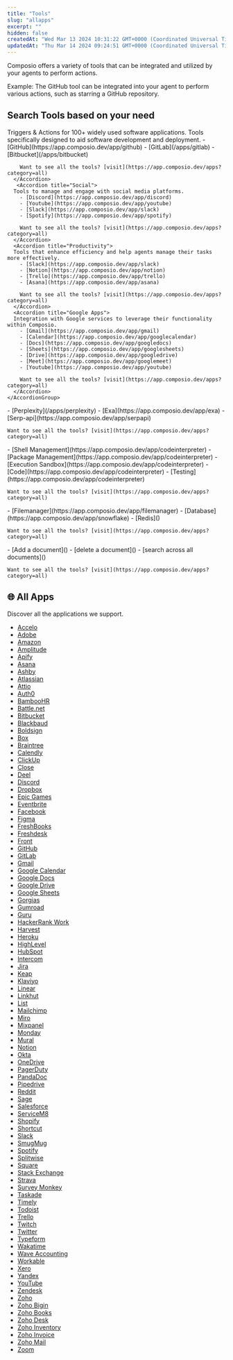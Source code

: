 ```yaml
---
title: "Tools"
slug: "allapps"
excerpt: ""
hidden: false
createdAt: "Wed Mar 13 2024 10:31:22 GMT+0000 (Coordinated Universal Time)"
updatedAt: "Thu Mar 14 2024 09:24:51 GMT+0000 (Coordinated Universal Time)"
---
```

Composio offers a variety of tools that can be integrated and utilized by your agents to perform actions.

Example: 
The GitHub tool can be integrated into your agent to perform various actions, such as starring a GitHub repository.

## Search Tools based on your need
<CardGroup>
<Card title="Software Tools" icon="inbox" href="./category/softwaretools">
</Card>

<Card title="Search Tools" icon="magnifying-glass" href="./category/searchtools">
</Card>

<Card title="Code Interpreter" icon="code" href="./category/codeinterpreter">
</Card>

<Card title="System Tools" icon="computer" href="./category/systemtools">
</Card>

</CardGroup>

<Tabs>
  <Tab title="Software Tools">
    Triggers & Actions for 100+ widely used software applications.
    <AccordionGroup title="Category of application"> 
      <Accordion title="Devtools">
      Tools specifically designed to aid software development and deployment.
        - [GitHub](https://app.composio.dev/app/github) 
        - [GitLab](/apps/gitlab)
        - [Bitbucket](/apps/bitbucket)
        
        Want to see all the tools? [visit](https://app.composio.dev/apps?category=all)
      </Accordion>
       <Accordion title="Social">
      Tools to manage and engage with social media platforms.
        - [Discord](https://app.composio.dev/app/discord)
        - [Youtube](https://app.composio.dev/app/youtube)
        - [Slack](https://app.composio.dev/app/slack)
        - [Spotify](https://app.composio.dev/app/spotify)

        Want to see all the tools? [visit](https://app.composio.dev/apps?category=all)
      </Accordion>
      <Accordion title="Productivity">
      Tools that enhance efficiency and help agents manage their tasks more effectively.
        - [Slack](https://app.composio.dev/app/slack)
        - [Notion](https://app.composio.dev/app/notion)
        - [Trello](https://app.composio.dev/app/trello)
        - [Asana](https://app.composio.dev/app/asana)

        Want to see all the tools? [visit](https://app.composio.dev/apps?category=all)
      </Accordion>
      <Accordion title="Google Apps">
      Integration with Google services to leverage their functionality within Composio.
        - [Gmail](https://app.composio.dev/app/gmail)
        - [Calendar](https://app.composio.dev/app/googlecalendar)
        - [Docs](https://app.composio.dev/app/googledocs)
        - [Sheets](https://app.composio.dev/app/googlesheets)
        - [Drive](https://app.composio.dev/app/googledrive)
        - [Meet](https://app.composio.dev/app/googlemeet)
        - [Youtube](https://app.composio.dev/app/youtube)

        Want to see all the tools? [visit](https://app.composio.dev/apps?category=all)
      </Accordion>
    </AccordionGroup>
  </Tab>
  <Tab title="Search Tools">
    - [Perplexity](/apps/perplexity)
    - [Exa](https://app.composio.dev/app/exa)
    - [Serp-api](https://app.composio.dev/app/serpapi)  

    Want to see all the tools? [visit](https://app.composio.dev/apps?category=all)
  </Tab>

  <Tab title="Code Interpreter">
    - [Shell Management](https://app.composio.dev/app/codeinterpreter)
    - [Package Management](https://app.composio.dev/app/codeinterpreter)
    - [Execution Sandbox](https://app.composio.dev/app/codeinterpreter)
    - [Code](https://app.composio.dev/app/codeinterpreter)
    - [Testing](https://app.composio.dev/app/codeinterpreter) 

    Want to see all the tools? [visit](https://app.composio.dev/apps?category=all)
  </Tab>

  <Tab title="System Tools">
    - [Filemanager](https://app.composio.dev/app/filemanager)
    - [Database](https://app.composio.dev/app/snowflake)
    - [Redis]() 

    Want to see all the tools? [visit](https://app.composio.dev/apps?category=all)
  </Tab>

  <Tab title="RAG Tools">
    - [Add a document]()
    - [delete a document]()
    - [search across all documents]() 

    Want to see all the tools? [visit](https://app.composio.dev/apps?category=all)
  </Tab>
  </Tabs>





## 🌐 All Apps
Discover all the applications we support.

- [Accelo](/apps/accelo)
- [Adobe](/apps/adobe)
- [Amazon](/apps/amazon)
- [Amplitude](/apps/amplitude)
- [Apify](/apps/apify)
- [Asana](/apps/asana)
- [Ashby](/apps/ashby)
- [Atlassian](/apps/atlassian)
- [Attio](/apps/attio)
- [Auth0](/apps/auth0)
- [BambooHR](/apps/bamboohr)
- [Battle.net](/apps/battle-net)
- [Bitbucket](/apps/bitbucket)
- [Blackbaud](/apps/blackbaud)
- [Boldsign](/apps/boldsign)
- [Box](/apps/box)
- [Braintree](/apps/braintree)
- [Calendly](/apps/calendly)
- [ClickUp](/apps/clickup)
- [Close](/apps/close)
- [Deel](/apps/deel)
- [Discord](/apps/discord)
- [Dropbox](/apps/dropbox)
- [Epic Games](/apps/epic-games)
- [Eventbrite](/apps/eventbrite)
- [Facebook](/apps/facebook)
- [Figma](/apps/figma)
- [FreshBooks](/apps/freshbooks)
- [Freshdesk](/apps/freshdesk)
- [Front](/apps/front)
- [GitHub](/apps/github)
- [GitLab](/apps/gitlab)
- [Gmail](/apps/gmail)
- [Google Calendar](/apps/google-calendar)
- [Google Docs](/apps/google-docs)
- [Google Drive](/apps/google-drive)
- [Google Sheets](/apps/google-sheets)
- [Gorgias](/apps/gorgias)
- [Gumroad](/apps/gumroad)
- [Guru](/apps/guru)
- [HackerRank Work](/apps/hackerrank-work)
- [Harvest](/apps/harvest)
- [Heroku](/apps/heroku)
- [HighLevel](/apps/highlevel)
- [HubSpot](/apps/hubspot)
- [Intercom](/apps/intercom)
- [Jira](/apps/jira)
- [Keap](/apps/keap)
- [Klaviyo](/apps/klaviyo)
- [Linear](/apps/linear)
- [Linkhut](/apps/linkhut)
- [List](/apps/list)
- [Mailchimp](/apps/mailchimp)
- [Miro](/apps/miro)
- [Mixpanel](/apps/mixpanel)
- [Monday](/apps/monday)
- [Mural](/apps/mural)
- [Notion](/apps/notion)
- [Okta](/apps/okta)
- [OneDrive](/apps/one-drive)
- [PagerDuty](/apps/pagerduty)
- [PandaDoc](/apps/pandadoc)
- [Pipedrive](/apps/pipedrive)
- [Reddit](/apps/reddit)
- [Sage](/apps/sage)
- [Salesforce](/apps/salesforce)
- [ServiceM8](/apps/servicem8)
- [Shopify](/apps/shopify)
- [Shortcut](/apps/shortcut)
- [Slack](/apps/slack)
- [SmugMug](/apps/smugmug)
- [Spotify](/apps/spotify)
- [Splitwise](/apps/splitwise)
- [Square](/apps/square)
- [Stack Exchange](/apps/stack-exchange)
- [Strava](/apps/strava)
- [Survey Monkey](/apps/survey-monkey)
- [Taskade](/apps/taskade)
- [Timely](/apps/timely)
- [Todoist](/apps/todoist)
- [Trello](/apps/trello)
- [Twitch](/apps/twitch)
- [Twitter](/apps/twitter)
- [Typeform](/apps/typeform)
- [Wakatime](/apps/wakatime)
- [Wave Accounting](/apps/wave-accounting)
- [Workable](/apps/workable)
- [Xero](/apps/xero)
- [Yandex](/apps/yandex)
- [YouTube](/apps/youtube)
- [Zendesk](/apps/zendesk)
- [Zoho](/apps/zoho)
- [Zoho Bigin](/apps/zoho-bigin)
- [Zoho Books](/apps/zoho-books)
- [Zoho Desk](/apps/zoho-desk)
- [Zoho Inventory](/apps/zoho-inventory)
- [Zoho Invoice](/apps/zoho-invoice)
- [Zoho Mail](/apps/zoho-mail)
- [Zoom](/apps/zoom)
